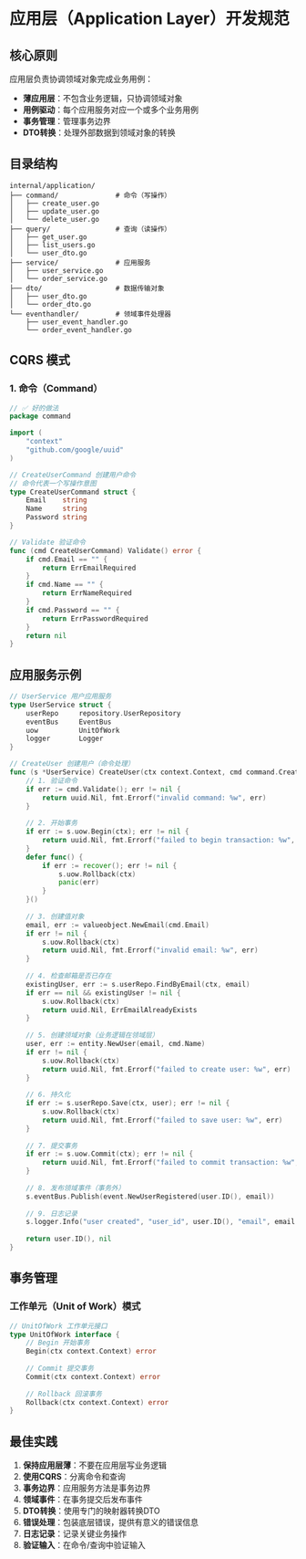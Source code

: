 # 应用层（Application Layer）开发规范

## 核心原则

应用层负责协调领域对象完成业务用例：
- **薄应用层**：不包含业务逻辑，只协调领域对象
- **用例驱动**：每个应用服务对应一个或多个业务用例
- **事务管理**：管理事务边界
- **DTO转换**：处理外部数据到领域对象的转换

## 目录结构

```
internal/application/
├── command/              # 命令（写操作）
│   ├── create_user.go
│   ├── update_user.go
│   └── delete_user.go
├── query/                # 查询（读操作）
│   ├── get_user.go
│   ├── list_users.go
│   └── user_dto.go
├── service/              # 应用服务
│   ├── user_service.go
│   └── order_service.go
├── dto/                  # 数据传输对象
│   ├── user_dto.go
│   └── order_dto.go
└── eventhandler/         # 领域事件处理器
    ├── user_event_handler.go
    └── order_event_handler.go
```

## CQRS 模式

### 1. 命令（Command）
```go
// ✅ 好的做法
package command

import (
    "context"
    "github.com/google/uuid"
)

// CreateUserCommand 创建用户命令
// 命令代表一个写操作意图
type CreateUserCommand struct {
    Email    string
    Name     string
    Password string
}

// Validate 验证命令
func (cmd CreateUserCommand) Validate() error {
    if cmd.Email == "" {
        return ErrEmailRequired
    }
    if cmd.Name == "" {
        return ErrNameRequired
    }
    if cmd.Password == "" {
        return ErrPasswordRequired
    }
    return nil
}
```

## 应用服务示例

```go
// UserService 用户应用服务
type UserService struct {
    userRepo     repository.UserRepository
    eventBus     EventBus
    uow          UnitOfWork
    logger       Logger
}

// CreateUser 创建用户（命令处理）
func (s *UserService) CreateUser(ctx context.Context, cmd command.CreateUserCommand) (uuid.UUID, error) {
    // 1. 验证命令
    if err := cmd.Validate(); err != nil {
        return uuid.Nil, fmt.Errorf("invalid command: %w", err)
    }
    
    // 2. 开始事务
    if err := s.uow.Begin(ctx); err != nil {
        return uuid.Nil, fmt.Errorf("failed to begin transaction: %w", err)
    }
    defer func() {
        if err := recover(); err != nil {
            s.uow.Rollback(ctx)
            panic(err)
        }
    }()
    
    // 3. 创建值对象
    email, err := valueobject.NewEmail(cmd.Email)
    if err != nil {
        s.uow.Rollback(ctx)
        return uuid.Nil, fmt.Errorf("invalid email: %w", err)
    }
    
    // 4. 检查邮箱是否已存在
    existingUser, err := s.userRepo.FindByEmail(ctx, email)
    if err == nil && existingUser != nil {
        s.uow.Rollback(ctx)
        return uuid.Nil, ErrEmailAlreadyExists
    }
    
    // 5. 创建领域对象（业务逻辑在领域层）
    user, err := entity.NewUser(email, cmd.Name)
    if err != nil {
        s.uow.Rollback(ctx)
        return uuid.Nil, fmt.Errorf("failed to create user: %w", err)
    }
    
    // 6. 持久化
    if err := s.userRepo.Save(ctx, user); err != nil {
        s.uow.Rollback(ctx)
        return uuid.Nil, fmt.Errorf("failed to save user: %w", err)
    }
    
    // 7. 提交事务
    if err := s.uow.Commit(ctx); err != nil {
        return uuid.Nil, fmt.Errorf("failed to commit transaction: %w", err)
    }
    
    // 8. 发布领域事件（事务外）
    s.eventBus.Publish(event.NewUserRegistered(user.ID(), email))
    
    // 9. 日志记录
    s.logger.Info("user created", "user_id", user.ID(), "email", email.String())
    
    return user.ID(), nil
}
```

## 事务管理

### 工作单元（Unit of Work）模式
```go
// UnitOfWork 工作单元接口
type UnitOfWork interface {
    // Begin 开始事务
    Begin(ctx context.Context) error
    
    // Commit 提交事务
    Commit(ctx context.Context) error
    
    // Rollback 回滚事务
    Rollback(ctx context.Context) error
}
```

## 最佳实践

1. **保持应用层薄**：不要在应用层写业务逻辑
2. **使用CQRS**：分离命令和查询
3. **事务边界**：应用服务方法是事务边界
4. **领域事件**：在事务提交后发布事件
5. **DTO转换**：使用专门的映射器转换DTO
6. **错误处理**：包装底层错误，提供有意义的错误信息
7. **日志记录**：记录关键业务操作
8. **验证输入**：在命令/查询中验证输入
